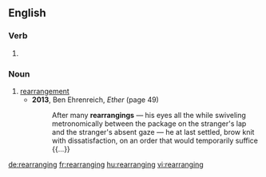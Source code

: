==English==

===Verb===
{{head|en}}

# {{present participle of|rearrange}}

===Noun===
{{en-noun}}

# [[rearrangement]]
#* '''2013''', Ben Ehrenreich, ''Ether'' (page 49)
#*: After many '''rearrangings''' — his eyes all the while swiveling metronomically between the package on the stranger's lap and the stranger's absent gaze — he at last settled, brow knit with dissatisfaction, on an order that would temporarily suffice {{...}}

[[de:rearranging]]
[[fr:rearranging]]
[[hu:rearranging]]
[[vi:rearranging]]